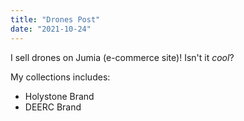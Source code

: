 ```yaml
---
title: "Drones Post"
date: "2021-10-24"
---
```


I sell drones on Jumia (e-commerce site)! Isn't it *cool*?

My collections includes:

* Holystone Brand
* DEERC Brand
